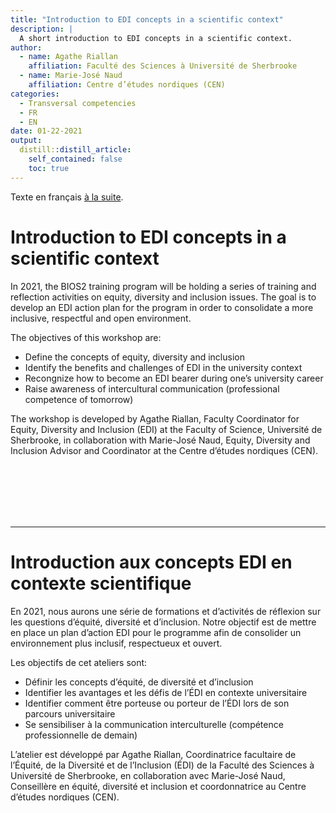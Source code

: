 ```yaml
---
title: "Introduction to EDI concepts in a scientific context"
description: |
  A short introduction to EDI concepts in a scientific context.
author:
  - name: Agathe Riallan
    affiliation: Faculté des Sciences à Université de Sherbrooke
  - name: Marie-José Naud
    affiliation: Centre d’études nordiques (CEN)  
categories: 
  - Transversal competencies
  - FR
  - EN
date: 01-22-2021
output:
  distill::distill_article:
    self_contained: false
    toc: true
---
```


Texte en français [à la suite](#introduction-aux-concepts-edi-en-contexte-scientifique).  

# Introduction to EDI concepts in a scientific context

In 2021, the BIOS2 training program will be holding a series of training and reflection activities on equity, diversity and inclusion issues. The goal is to develop an EDI action plan for the program in order to consolidate a more inclusive, respectful and open environment.

The objectives of this workshop are:

* Define the concepts of equity, diversity and inclusion
* Identify the benefits and challenges of EDI in the university context
* Recongnize how to become an EDI bearer during one’s university career
* Raise awareness of intercultural communication (professional competence of tomorrow)

The workshop is developed by Agathe Riallan, Faculty Coordinator for Equity, Diversity and Inclusion (EDI) at the Faculty of Science, Université de Sherbrooke, in collaboration with Marie-José Naud, Equity, Diversity and Inclusion Advisor and Coordinator at the Centre d’études nordiques (CEN).

<object data="L'equite la Diversite et l'Inclusion_Sciences (BIOS2+_2e cycle - 1h30)_English.pdf" type="application/pdf" style="height:200%;width:100%">
</object>
<br>
<br>
<br>
<br>
<br>

---

# Introduction aux concepts EDI en contexte scientifique

En 2021, nous aurons une série de formations et d’activités de réflexion sur les questions d’équité, diversité et d’inclusion. Notre objectif est de mettre en place un plan d’action EDI pour le programme afin de consolider un environnement plus inclusif, respectueux et ouvert.

Les objectifs de cet ateliers sont:

* Définir les concepts d’équité, de diversité et d’inclusion
* Identifier les avantages et les défis de l’ÉDI en contexte universitaire
* Identifier comment être porteuse ou porteur de l’ÉDI lors de son parcours universitaire 
* Se sensibiliser à la communication interculturelle (compétence professionnelle de demain)

L’atelier est développé par Agathe Riallan, Coordinatrice facultaire de l’Équité, de la Diversité et de l’Inclusion (ÉDI) de la Faculté des Sciences à Université de Sherbrooke, en collaboration avec Marie-José Naud, Conseillère en équité, diversité et inclusion et coordonnatrice au Centre d’études nordiques (CEN).

<object data="L'equite la Diversite et l'Inclusion_Sciences (BIOS2+_2e cycle - 1h30)_Francais.pdf" type="application/pdf" style="height:200%;width:100%">
</object>
<br>
<br>
<br>
<br>

